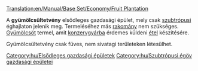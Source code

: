 [[Translation:en/Manual/Base Set/Economy/Fruit Plantation]]

{{hu/Gazdasági épületek|kép=Fruitplantation.png
|név=Gyümölcsültetvény
|klíma=[[hu/Manual/Éghajlatok#Szubtrópusi|szubtrópusi]]
|elfogad=---
|előállít=[[hu/Manual/Base Set/Economy/Gyümölcs|gyümölcsöt]]
}}
A '''gyümölcsültetvény''' elsődleges gazdasági épület, mely csak [[hu/Manual/Éghajlatok#Szubtrópusi|szubtrópusi]] éghajlaton jelenik meg. Termeléséhez más [[hu/Manual/Base Set/Economy/Rakomány|rakomány]] nem szükséges. [[hu/Manual/Base Set/Economy/Gyümölcs|Gyümölcsöt]] termel, amit [[hu/Manual/Base Set/Economy/Konzervgyár|konzervgyárba]] érdemes küldeni [[hu/Manual/Base Set/Economy/Étel|étel]] készítésére. 

Gyümölcsültetvény csak füves, nem sivatagi területeken létesülhet.

{{hu/Navbox Gazdasági épületek}}

[[Category:hu/Elsődleges gazdasági épületek]]
[[Category:hu/Szubtrópusi égöv gazdasági épületei]]